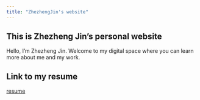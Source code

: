 ```yaml
---
title: "ZhezhengJin's website"
---
```


## This is Zhezheng Jin's personal website

Hello, I'm Zhezheng Jin. Welcome to my digital space where you can learn more about me and my work.

## Link to my resume

[resume](resume.html)